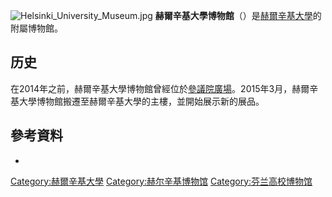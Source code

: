 [[File:Helsinki_University_Museum.jpg|thumb]]
'''赫爾辛基大學博物館'''（{{lang-fi|Helsingin yliopistomuseo}}）是[[赫爾辛基大學|赫爾辛基大學]]的附屬博物館。

== 历史 ==
在2014年之前，赫爾辛基大學博物館曾經位於[[赫爾辛基參議院廣場|參議院廣場]]。2015年3月，赫爾辛基大學博物館搬遷至赫爾辛基大學的主樓，並開始展示新的展品。

== 參考資料 ==
* {{Official website|http://www.museo.helsinki.fi/english}}

{{赫尔辛基城市景观}}

[[Category:赫爾辛基大學|Category:赫爾辛基大學]]
[[Category:赫尔辛基博物馆|Category:赫尔辛基博物馆]]
[[Category:芬兰高校博物馆|Category:芬兰高校博物馆]]